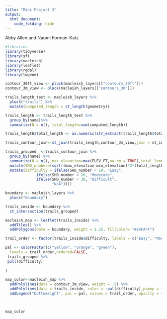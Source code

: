 ```yaml
---
title: "Mini Project 3"
output: 
  html_document:
    code_folding: hide
---
```

Abby Allen and Naomi Forman-Katz
```r
#libraries----
library(tidyverse)
library(sf)
library(macleish)
library(leaflet)
library(rgdal)
library(lwgeom)
```

```r
contour_30ft_view <- pluck(macleish_layers[["contours_30ft"]])
contour_3m_view <- pluck(macleish_layers[["contours_3m"]])
```

```r
trails_length_test <- macleish_layers %>%
  pluck("trails") %>%
  mutate(computed_length = st_length(geometry))

trails_length <- trails_length_test %>% 
  group_by(name)%>%
  summarize(N = n(), total_length=sum(computed_length))
```

```r
trails_length$total_length <- as.numeric(str_extract(trails_length$total_length, "[0-9]+"))

trails_contour_join<-st_join(trails_length,contour_3m_view,join = st_intersects,left=TRUE)
```

```r

trails_grouped  <-trails_contour_join %>%
  group_by(name) %>%
  summarize(N = n(), max_elevation=max(ELEV_FT,na.rm = TRUE),total_length=mean(total_length,na.rm = TRUE),min_elevation=min(ELEV_FT,na.rm = TRUE)) %>% 
  mutate(SHD_number=(sqrt((max_elevation-min_elevation)*2*(total_length*0.000621371))))%>% 
  mutate(difficulty = ifelse(SHD_number < 10, "Easy",
              ifelse(SHD_number < 20, "Moderate", 
              ifelse(SHD_number < 30, "Difficult",
                     "N/A"))))
```


```r

boundary <- macleish_layers %>%
  pluck("boundary")

trails_inside <- boundary %>%
  st_intersection(trails_grouped)

macleish_map <- leaflet(trails_inside) %>%
  addTiles() %>%
  addPolygons(data = boundary, weight = 1.25, fillColor= "#E4FAFF")
```

```r
trail_order <- factor(trails_inside$difficulty, labels = c("Easy", "Moderate", "Difficult"))

pal <- colorFactor(c("yellow", "orange", "green"),
  levels = trail_order,ordered=FALSE,
 trails_grouped %>%
 pull(difficulty) 
 
)
```

```r
map_color<-macleish_map %>%
  addPolylines(data = contour_3m_view, weight = .5) %>% 
  addPolylines(data = trails_inside, color = ~pal(difficulty),popup = ~name) %>%  
  addLegend("bottomright", pal = pal, values = trail_order, opacity = 1) 
  


map_color
```
















